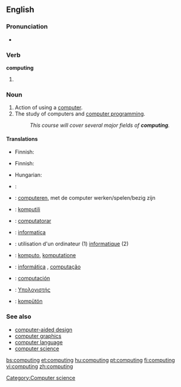 {{wikipedia}}
==English==

===Pronunciation===
* {{audio|en-us-computing.ogg|Audio (US)}}

===Verb===
'''computing'''

# {{present participle of|compute}}

===Noun===
{{en-noun|-}}

# Action of using a [[computer]].
# The study of computers and [[computer programming]].
#: ''This course will cover several major fields of '''computing'''.''

====Translations====
{{trans-top|action of using a computer}}
* Finnish: {{t-|fi|tietojenkäsittely}}
{{trans-mid}}
{{trans-bottom}}

{{trans-top|the study of computers and computer programming}}
* Finnish: {{t+|fi|tietojenkäsittelytiede}}
{{trans-mid}}
* Hungarian: {{t|hu|számítástechnika}}
{{trans-bottom}}

{{checktrans-top}}
* {{ttbc|Croatian}}: {{t+|hr|računarstvo|n}}
* {{ttbc|Dutch}}: [[computeren]], met de computer werken/spelen/bezig zijn
* {{ttbc|Esperanto}}: [[komputili]]
* {{ttbc|Interlingua}}: [[computatorar]]
* {{ttbc|Italian}}: [[informatica]]
* {{ttbc|French}}: utilisation d'un ordinateur (1) [[informatique]] (2)
* {{ttbc|Novial}}: [[komputo]], [[komputatione]]
* {{ttbc|Portuguese}}: [[informática]] {{f}}, [[computação]] {{f}}
* {{ttbc|Spanish}}: [[computación]]
* {{ttbc|Greek}}: [[Υπολογιστής]]
* {{ttbc|Volapük}}: [[kompütön]]
{{checktrans-bottom}}

===See also===
* [[computer-aided design]]
* [[computer graphics]]
* [[computer language]]
* [[computer science]]

[[Category:Computer science]]

[[bs:computing]]
[[et:computing]]
[[hu:computing]]
[[pt:computing]]
[[fi:computing]]
[[vi:computing]]
[[zh:computing]]